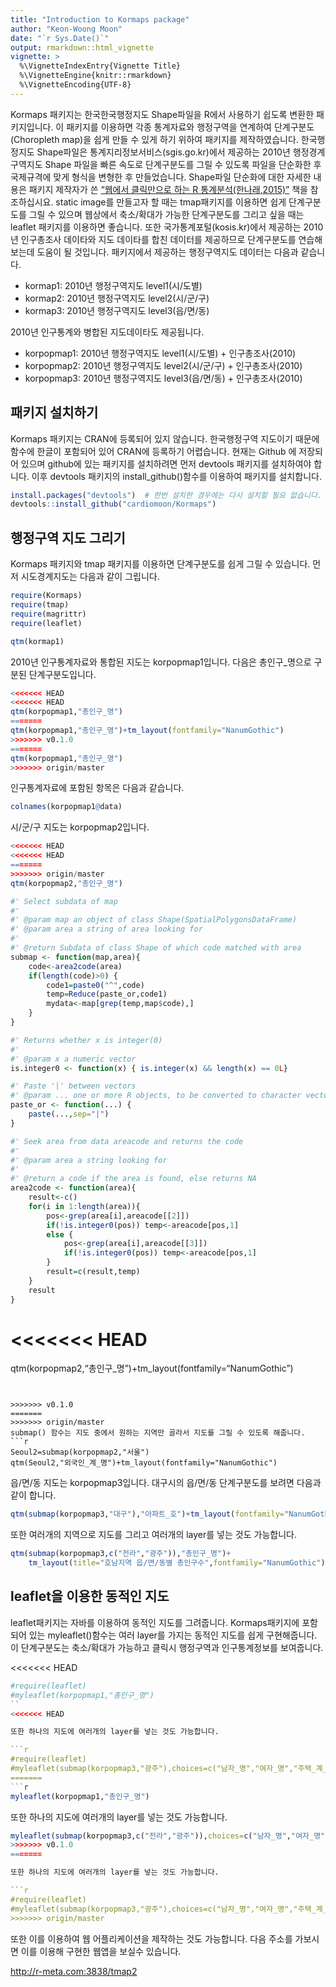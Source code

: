 ```yaml
---
title: "Introduction to Kormaps package"
author: "Keon-Woong Moon"
date: "`r Sys.Date()`"
output: rmarkdown::html_vignette
vignette: >
  %\VignetteIndexEntry{Vignette Title}
  %\VignetteEngine{knitr::rmarkdown}
  %\VignetteEncoding{UTF-8}
---
```


Kormaps 패키지는 한국한국행정지도 Shape파일을 R에서 사용하기 쉽도록 변환한 패키지입니다. 이 패키지를 이용하면 각종 통계자료와 행정구역을 연계하여 단계구분도(Choropleth map)을 쉽게 만들 수 있게 하기 위하여 패키지를 제작하였습니다. 한국행정지도 Shape파일은 통계지리정보서비스(sgis.go.kr)에서 제공하는 2010년 행정경계구역지도 Shape 파일을 빠른 속도로 단계구분도를 그릴 수 있도록 파일을 단순화한 후 국제규격에 맞게 형식을 변형한 후 만들었습니다. Shape파일 단순화에 대한 자세한 내용은 패키지 제작자가 쓴 ["웹에서 클릭만으로 하는 R 통계분석(한나래,2015)"](http://www.aladin.co.kr/shop/wproduct.aspx?ItemId=66714863) 책을 참조하십시요.  static image를 만들고자 할 때는 tmap패키지를 이용하면 쉽게 단계구분도를 그릴 수 있으며 웹상에서 축소/확대가 가능한 단계구분도를 그리고 싶을 때는 leaflet 패키지를 이용하면 좋습니다. 또한 국가통계포털(kosis.kr)에서 제공하는 2010년 인구총조사 데이타와 지도 데이타를 합친 데이터를 제공하므로 단계구분도를 연습해보는데 도움이 될 것입니다. 패키지에서 제공하는 행정구역지도 데이터는 다음과 같습니다. 

- kormap1: 2010년 행정구역지도 level1(시/도별)
- kormap2: 2010년 행정구역지도 level2(시/군/구)
- kormap3: 2010년 행정구역지도 level3(읍/면/동)

2010년 인구통계와 병합된 지도데이타도 제공됩니다. 

- korpopmap1: 2010년 행정구역지도 level1(시/도별) + 인구총조사(2010)
- korpopmap2: 2010년 행정구역지도 level2(시/군/구) + 인구총조사(2010)
- korpopmap3: 2010년 행정구역지도 level3(읍/면/동) + 인구총조사(2010)


## 패키지 설치하기

Kormaps 패키지는 CRAN에 등록되어 있지 않습니다. 한국행정구역 지도이기 때문에 함수에 한글이 포함되어 있어 CRAN에 등록하기 어렵습니다. 현재는 Github 에 저장되어 있으며 github에 있는 패키지를 설치하려면 먼저 devtools 패키지를 설치하여야 합니다. 이후 devtools 패키지의 install_github()함수를 이용하여 패키지를 설치합니다.

```r
install.packages("devtools")  # 한번 설치한 경우에는 다시 설치할 필요 없습니다.
devtools::install_github("cardiomoon/Kormaps")
```

## 행정구역 지도 그리기

Kormaps 패키지와 tmap 패키지를 이용하면 단계구분도를 쉽게 그릴 수 있습니다. 먼저 시도경계지도는 다음과 같이 그립니다.

```r
require(Kormaps)
require(tmap)
require(magrittr)
require(leaflet)

qtm(kormap1)
```

2010년 인구통계자료와 통합된 지도는 korpopmap1입니다. 다음은 총인구_명으로 구분된 단계구분도입니다.

```r
<<<<<<< HEAD
<<<<<<< HEAD
qtm(korpopmap1,"총인구_명")
=======
qtm(korpopmap1,"총인구_명")+tm_layout(fontfamily="NanumGothic")
>>>>>>> v0.1.0
=======
qtm(korpopmap1,"총인구_명")
>>>>>>> origin/master
```

인구통계자료에 포함된 항목은 다음과 같습니다.
```r
colnames(korpopmap1@data)
```

시/군/구 지도는 korpopmap2입니다.
```r
<<<<<<< HEAD
<<<<<<< HEAD
=======
>>>>>>> origin/master
qtm(korpopmap2,"총인구_명")
```

```r
#' Select subdata of map
#'
#' @param map an object of class Shape(SpatialPolygonsDataFrame)
#' @param area a string of area looking for
#'
#' @return Subdata of class Shape of which code matched with area
submap <- function(map,area){
    code<-area2code(area)
    if(length(code)>0) {
        code1=paste0("^",code)
        temp=Reduce(paste_or,code1)
        mydata<-map[grep(temp,map$code),]
    }
}

#' Returns whether x is integer(0)
#'
#' @param x a numeric vector
is.integer0 <- function(x) { is.integer(x) && length(x) == 0L}

#' Paste '|' between vectors
#' @param ... one or more R objects, to be converted to character vectors.
paste_or <- function(...) {
    paste(...,sep="|")
}

#' Seek area from data areacode and returns the code
#'
#' @param area a string looking for
#'
#' @return a code if the area is found, else returns NA
area2code <- function(area){
    result<-c()
    for(i in 1:length(area)){
        pos<-grep(area[i],areacode[[2]])
        if(!is.integer0(pos)) temp<-areacode[pos,1]
        else {
            pos<-grep(area[i],areacode[[3]])
            if(!is.integer0(pos)) temp<-areacode[pos,1]
        }
        result=c(result,temp)
    }
    result
}

```
<<<<<<< HEAD
=======
qtm(korpopmap2,"총인구_명")+tm_layout(fontfamily="NanumGothic")
```


>>>>>>> v0.1.0
=======
>>>>>>> origin/master
submap() 함수는 지도 중에서 원하는 지역만 골라서 지도를 그릴 수 있도록 해줍니다.
```r
Seoul2=submap(korpopmap2,"서울")
qtm(Seoul2,"외국인_계_명")+tm_layout(fontfamily="NanumGothic")
```

읍/면/동 지도는 korpopmap3입니다. 대구시의 읍/면/동 단계구분도를 보려면 다음과 같이 합니다.
```r
qtm(submap(korpopmap3,"대구"),"아파트_호")+tm_layout(fontfamily="NanumGothic")
```

또한 여러개의 지역으로 지도를 그리고 여러개의 layer를 넣는 것도 가능합니다.

```r
qtm(submap(korpopmap3,c("전라","광주")),"총인구_명")+
    tm_layout(title="호남지역 읍/면/동별 총인구수",fontfamily="NanumGothic")
```

## leaflet을 이용한 동적인 지도

leaflet패키지는 자바를 이용하여 동적인 지도를 그려줍니다. Kormaps패키지에 포함되어 있는 myleaflet()함수는 여러 layer를 가지는 동적인 지도를 쉽게 구현해줍니다. 이 단계구분도는 축소/확대가 가능하고 클릭시 행정구역과 인구통계정보를 보여줍니다. 


<<<<<<< HEAD
```r
#require(leaflet)
#myleaflet(korpopmap1,"총인구_명")
``
<<<<<<< HEAD

또한 하나의 지도에 여러개의 layer를 넣는 것도 가능합니다.

```r
#require(leaflet)
#myleaflet(submap(korpopmap3,"광주"),choices=c("남자_명","여자_명","주택_계_호"))
=======
```r
myleaflet(korpopmap1,"총인구_명")
```

또한 하나의 지도에 여러개의 layer를 넣는 것도 가능합니다.

```r

myleaflet(submap(korpopmap3,c("전라","광주")),choices=c("남자_명","여자_명","주택_계_호"))
>>>>>>> v0.1.0
=======

또한 하나의 지도에 여러개의 layer를 넣는 것도 가능합니다.

```r
#require(leaflet)
#myleaflet(submap(korpopmap3,"광주"),choices=c("남자_명","여자_명","주택_계_호"))
>>>>>>> origin/master
```




또한 이를 이용하여 웹 어플리케이션을 제작하는 것도 가능합니다. 다음 주소를 가보시면 이를 이용해 구현한 웹앱을 보실수 있습니다.

[http://r-meta.com:3838/tmap2](http://r-meta.com:3838/tmap2)
